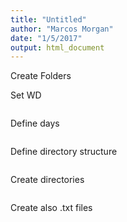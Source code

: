 ```yaml
---
title: "Untitled"
author: "Marcos Morgan"
date: "1/5/2017"
output: html_document
---
```



Create Folders 

Set WD
```r

```

Define days
```r

```

Define directory structure
```r

```

Create directories
```r

```

Create also .txt files
```r

```

